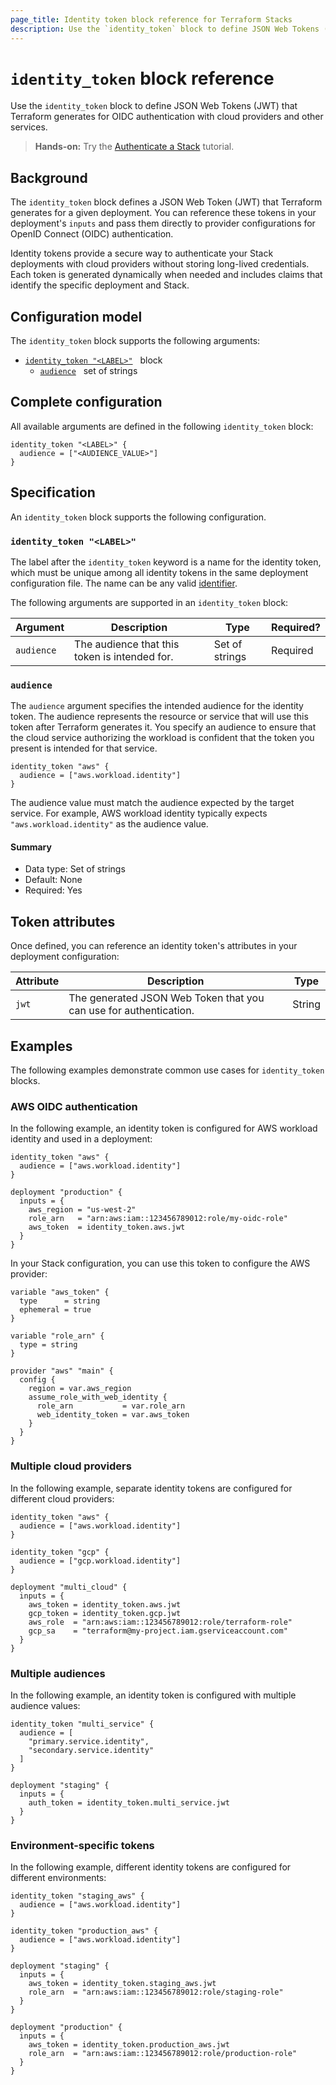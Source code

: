 ```yaml
---
page_title: Identity token block reference for Terraform Stacks
description: Use the `identity_token` block to define JSON Web Tokens (JWT) that Terraform generates for OIDC authentication with cloud providers.
---
```


# `identity_token` block reference

Use the `identity_token` block to define JSON Web Tokens (JWT) that Terraform generates for OIDC authentication with cloud providers and other services.

> **Hands-on:** Try the [Authenticate a Stack](/terraform/tutorials/stacks/authenticate-stack) tutorial.

## Background

The `identity_token` block defines a JSON Web Token (JWT) that Terraform generates for a given deployment. You can reference these tokens in your deployment's `inputs` and pass them directly to provider configurations for OpenID Connect (OIDC) authentication.

Identity tokens provide a secure way to authenticate your Stack deployments with cloud providers without storing long-lived credentials. Each token is generated dynamically when needed and includes claims that identify the specific deployment and Stack.

## Configuration model

The `identity_token` block supports the following arguments:

- [`identity_token "<LABEL>"`](#identity_token) &nbsp; block
  - [`audience`](#audience) &nbsp; set of strings

## Complete configuration

All available arguments are defined in the following `identity_token` block:

```hcl
identity_token "<LABEL>" {
  audience = ["<AUDIENCE_VALUE>"]
}
```

## Specification

An `identity_token` block supports the following configuration.

### `identity_token "<LABEL>"`

The label after the `identity_token` keyword is a name for the identity token, which must be unique among all identity tokens in the same deployment configuration file. The name can be any valid [identifier](/terraform/language/syntax/configuration#identifiers).

The following arguments are supported in an `identity_token` block:

| Argument | Description | Type | Required? |
| --- | --- | --- | --- |
| `audience` | The audience that this token is intended for. | Set of strings | Required |

### `audience`

The `audience` argument specifies the intended audience for the identity token. The audience represents the resource or service that will use this token after Terraform generates it. You specify an audience to ensure that the cloud service authorizing the workload is confident that the token you present is intended for that service.

```hcl
identity_token "aws" {
  audience = ["aws.workload.identity"]
}
```

The audience value must match the audience expected by the target service. For example, AWS workload identity typically expects `"aws.workload.identity"` as the audience value.

#### Summary

- Data type: Set of strings
- Default: None
- Required: Yes

## Token attributes

Once defined, you can reference an identity token's attributes in your deployment configuration:

| Attribute | Description | Type |
| --- | --- | --- |
| `jwt` | The generated JSON Web Token that you can use for authentication. | String |

## Examples

The following examples demonstrate common use cases for `identity_token` blocks.

### AWS OIDC authentication

In the following example, an identity token is configured for AWS workload identity and used in a deployment:

```hcl
identity_token "aws" {
  audience = ["aws.workload.identity"]
}

deployment "production" {
  inputs = {
    aws_region = "us-west-2"
    role_arn   = "arn:aws:iam::123456789012:role/my-oidc-role"
    aws_token  = identity_token.aws.jwt
  }
}
```

In your Stack configuration, you can use this token to configure the AWS provider:

```hcl
variable "aws_token" {
  type      = string
  ephemeral = true
}

variable "role_arn" {
  type = string
}

provider "aws" "main" {
  config {
    region = var.aws_region
    assume_role_with_web_identity {
      role_arn           = var.role_arn
      web_identity_token = var.aws_token
    }
  }
}
```

### Multiple cloud providers

In the following example, separate identity tokens are configured for different cloud providers:

```hcl
identity_token "aws" {
  audience = ["aws.workload.identity"]
}

identity_token "gcp" {
  audience = ["gcp.workload.identity"]
}

deployment "multi_cloud" {
  inputs = {
    aws_token = identity_token.aws.jwt
    gcp_token = identity_token.gcp.jwt
    aws_role  = "arn:aws:iam::123456789012:role/terraform-role"
    gcp_sa    = "terraform@my-project.iam.gserviceaccount.com"
  }
}
```

### Multiple audiences

In the following example, an identity token is configured with multiple audience values:

```hcl
identity_token "multi_service" {
  audience = [
    "primary.service.identity",
    "secondary.service.identity"
  ]
}

deployment "staging" {
  inputs = {
    auth_token = identity_token.multi_service.jwt
  }
}
```

### Environment-specific tokens

In the following example, different identity tokens are configured for different environments:

```hcl
identity_token "staging_aws" {
  audience = ["aws.workload.identity"]
}

identity_token "production_aws" {
  audience = ["aws.workload.identity"]
}

deployment "staging" {
  inputs = {
    aws_token = identity_token.staging_aws.jwt
    role_arn  = "arn:aws:iam::123456789012:role/staging-role"
  }
}

deployment "production" {
  inputs = {
    aws_token = identity_token.production_aws.jwt
    role_arn  = "arn:aws:iam::123456789012:role/production-role"
  }
}
```
